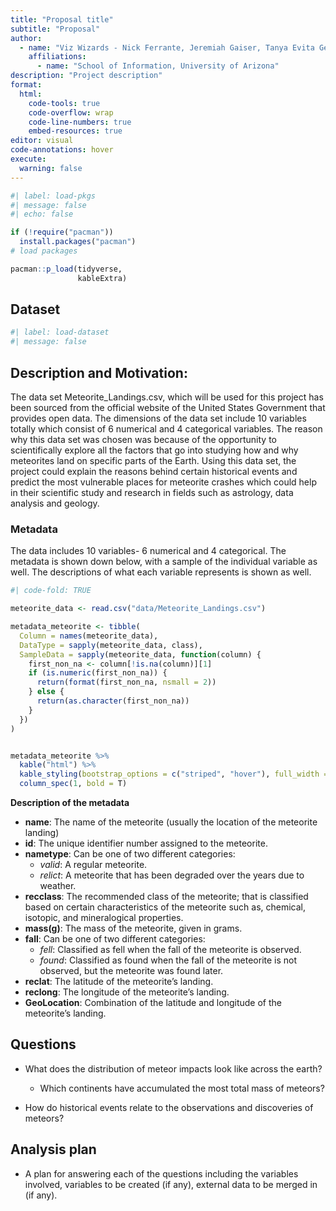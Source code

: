 ```yaml
---
title: "Proposal title"
subtitle: "Proposal"
author: 
  - name: "Viz Wizards - Nick Ferrante, Jeremiah Gaiser, Tanya Evita George, Mrunal Jadhav, Jasdeep Singh Jhajj, Gillian Aine McGinnis, Agastya Deshraju"
    affiliations:
      - name: "School of Information, University of Arizona"
description: "Project description"
format:
  html:
    code-tools: true
    code-overflow: wrap
    code-line-numbers: true
    embed-resources: true
editor: visual
code-annotations: hover
execute:
  warning: false
---
```


```r
#| label: load-pkgs
#| message: false
#| echo: false

if (!require("pacman")) 
  install.packages("pacman")
# load packages

pacman::p_load(tidyverse,
               kableExtra) 
```

## Dataset

```r
#| label: load-dataset
#| message: false
```

## Description and Motivation:

The data set Meteorite_Landings.csv, which will be used for this project has been sourced from the official website of the United States Government that provides open data. The dimensions of the data set include 10 variables totally which consist of 6 numerical and 4 categorical variables. The reason why this data set was chosen was because of the opportunity to scientifically explore all the factors that go into studying how and why meteorites land on specific parts of the Earth. Using this data set, the project could explain the reasons behind certain historical events and predict the most vulnerable places for meteorite crashes which could help in their scientific study and research in fields such as astrology, data analysis and geology.

### Metadata

The data includes 10 variables- 6 numerical and 4 categorical. The metadata is shown down below, with a sample of the individual variable as well. The descriptions of what each variable represents is shown as well.

```r
#| code-fold: TRUE

meteorite_data <- read.csv("data/Meteorite_Landings.csv")

metadata_meteorite <- tibble(
  Column = names(meteorite_data),
  DataType = sapply(meteorite_data, class),
  SampleData = sapply(meteorite_data, function(column) {
    first_non_na <- column[!is.na(column)][1]
    if (is.numeric(first_non_na)) {
      return(format(first_non_na, nsmall = 2))
    } else {
      return(as.character(first_non_na))
    }
  })
)


metadata_meteorite %>%
  kable("html") %>%
  kable_styling(bootstrap_options = c("striped", "hover"), full_width = F) %>%
  column_spec(1, bold = T)

```

**Description of the metadata**

-   **name**: The name of the meteorite (usually the location of the meteorite landing)
-   **id**: The unique identifier number assigned to the meteorite.
-   **nametype**: Can be one of two different categories:
    -   *valid*: A regular meteorite.
    -   *relict*: A meteorite that has been degraded over the years due to weather.
-   **recclass**: The recommended class of the meteorite; that is classified based on certain characteristics of the meteorite such as, chemical, isotopic, and mineralogical properties.
-   **mass(g)**: The mass of the meteorite, given in grams.
-   **fall**: Can be one of two different categories:
    -   *fell*: Classified as fell when the fall of the meteorite is observed.
    -   *found*: Classified as found when the fall of the meteorite is not observed, but the meteorite was found later.
-   **reclat**: The latitude of the meteorite's landing.
-   **reclong**: The longitude of the meteorite's landing.
-   **GeoLocation**: Combination of the latitude and longitude of the meteorite's landing.

## Questions

-   What does the distribution of meteor impacts look like across the earth?

    -   Which continents have accumulated the most total mass of meteors?

-   How do historical events relate to the observations and discoveries of meteors?

## Analysis plan

-   A plan for answering each of the questions including the variables involved, variables to be created (if any), external data to be merged in (if any).
